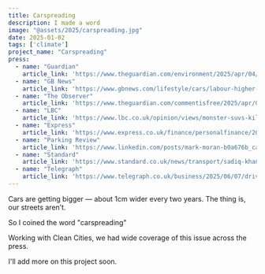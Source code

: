 ```yaml
---
title: Carspreading
description: I made a word
image: "@assets/2025/carspreading.jpg"
date: 2025-01-02
tags: ['climate']
project_name: "Carspreading"
press:
  - name: "Guardian"
    article_link: 'https://www.theguardian.com/environment/2025/apr/04/more-than-1m-cars-sold-in-uk-each-year-too-big-to-fit-typical-parking-space'
  - name: "GB News"
    article_link: 'https://www.gbnews.com/lifestyle/cars/labour-higher-car-taxes-suvs-concerns-by-families'
  - name: "The Observer"
    article_link: 'https://www.theguardian.com/commentisfree/2025/apr/06/the-observer-view-on-suvs-they-are-too-dangerous-and-too-big-their-drivers-should-be-made-to-pay'
  - name: "LBC"
    article_link: 'https://www.lbc.co.uk/opinion/views/monster-suvs-killing-kids-safety-driving-carspreading/'
  - name: "Express"
    article_link: 'https://www.express.co.uk/finance/personalfinance/2038840/demand-owners-supersize-suvs-pay-pothole-tax'
  - name: "Parking Review"
    article_link: 'https://www.linkedin.com/posts/mark-moran-b0a676b_carspreading-can-oversized-cars-be-cut-down-activity-7327616203265368065-imyz'
  - name: "Standard"
    article_link: 'https://www.standard.co.uk/news/transport/sadiq-khan-spread-supersize-suv-cars-london-mayor-london-assembly-b1231575.html'
  - name: "Telegraph"
    article_link: 'https://www.telegraph.co.uk/business/2025/06/07/drivers-of-big-cars-must-face-even-higher-taxes-say-allies/'
---
```


Cars are getting bigger — about 1cm wider every two years. The thing is, our streets aren’t.

So I coined the word "carspreading"

Working with Clean Cities, we had wide coverage of this issue across the press.

I'll add more on this project soon.

<LinkPreview id="https://cleancitiescampaign.org/carspreading/" />